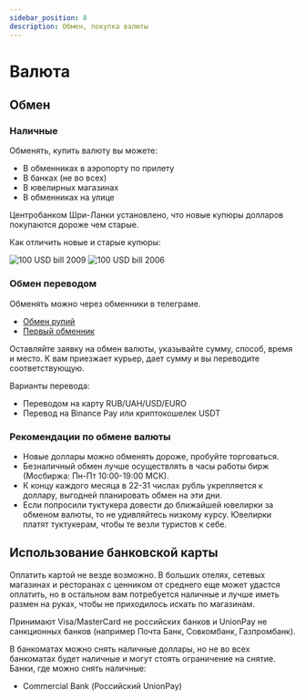 ```yaml
---
sidebar_position: 8
description: Обмен, покупка валюты
---
```



# Валюта

## Обмен

### Наличные

Обменять, купить валюту вы можете:

- В обменниках в аэропорту по прилету
- В банках (не во всех)
- В ювелирных магазинах
- В обменниках на улице

Центробанком Шри-Ланки установлено, что новые купюры долларов покупаются дороже чем старые.

Как отличить новые и старые купюры:

<Tabs>
  <TabItem value="new" label="Новые" default>
    <img src="/img/100usd_2009.jpg" alt="100 USD bill 2009" />
  </TabItem>
  <TabItem value="old" label="Старые">
    <img src="/img/100usd_2006.jpg" alt="100 USD bill 2006" />
  </TabItem>
</Tabs>

### Обмен переводом

Обменять можно через обменники в телеграме.

- [Обмен рупий](https://t.me/usdlkrbot)
- [Первый обменник](https://t.me/FirstexchangeLKR)

Оставляйте заявку на обмен валюты, указывайте сумму, способ, время и место. К вам приезжает курьер, дает сумму и вы переводите соответствующую.

Варианты перевода:

- Переводом на карту RUB/UAH/USD/EURO
- Перевод на Binance Pay или криптокошелек USDT

### Рекомендации по обмене валюты

- Новые доллары можно обменять дороже, пробуйте торговаться.
- Безналичный обмен лучше осуществлять в часы работы бирж (Мосбиржа: Пн-Пт 10:00-19:00 МСК).
- К концу каждого месяца в 22-31 числах рубль укрепляется к доллару, выгодней планировать обмен на эти дни.
- Если попросили туктукера довести до ближайшей ювелирки за обменом валюты, то не удивляйтесь низкому курсу. Ювелирки платят туктукерам, чтобы те везли туристов к себе.

## Использование банковской карты

Оплатить картой не везде возможно. В больших отелях, сетевых магазинах и ресторанах с ценником от среднего еще может удастся оплатить, но в остальном вам потребуется наличные и лучше иметь размен на руках, чтобы не приходилось искать по магазинам.

Принимают Visa/MasterCard не российских банков и UnionPay не санкционных банков (например Почта Банк, Совкомбанк, Газпромбанк).

В банкоматах можно снять наличные доллары, но не во всех банкоматах будет наличные и могут стоять ограничение на снятие. Банки, где можно снять наличные:

- Commercial Bank (Российский UnionPay)